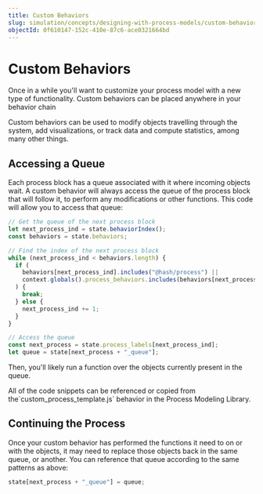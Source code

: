 ```yaml
---
title: Custom Behaviors
slug: simulation/concepts/designing-with-process-models/custom-behaviors
objectId: 0f610147-152c-410e-87c6-ace0321664bd
---
```


# Custom Behaviors

Once in a while you'll want to customize your process model with a new type of functionality. Custom behaviors can be placed anywhere in your behavior chain

<Hint style="info">
  Custom behaviors can be used to modify objects travelling through the system,
  add visualizations, or track data and compute statistics, among many other
  things.
</Hint>

## Accessing a Queue

Each process block has a queue associated with it where incoming objects wait. A custom behavior will always access the queue of the process block that will follow it, to perform any modifications or other functions. This code will allow you to access that queue:

```javascript
// Get the queue of the next process block
let next_process_ind = state.behaviorIndex();
const behaviors = state.behaviors;

// Find the index of the next process block
while (next_process_ind < behaviors.length) {
  if (
    behaviors[next_process_ind].includes("@hash/process") ||
    context.globals().process_behaviors.includes(behaviors[next_process_ind])
  ) {
    break;
  } else {
    next_process_ind += 1;
  }
}

// Access the queue
const next_process = state.process_labels[next_process_ind];
let queue = state[next_process + "_queue"];
```

Then, you'll likely run a function over the objects currently present in the queue.

<Hint style="info">
  All of the code snippets can be referenced or copied from
  the`custom_process_template.js` behavior in the Process Modeling Library.
</Hint>

## Continuing the Process

Once your custom behavior has performed the functions it need to on or with the objects, it may need to replace those objects back in the same queue, or another. You can reference that queue according to the same patterns as above:

```javascript
state[next_process + "_queue"] = queue;
```
